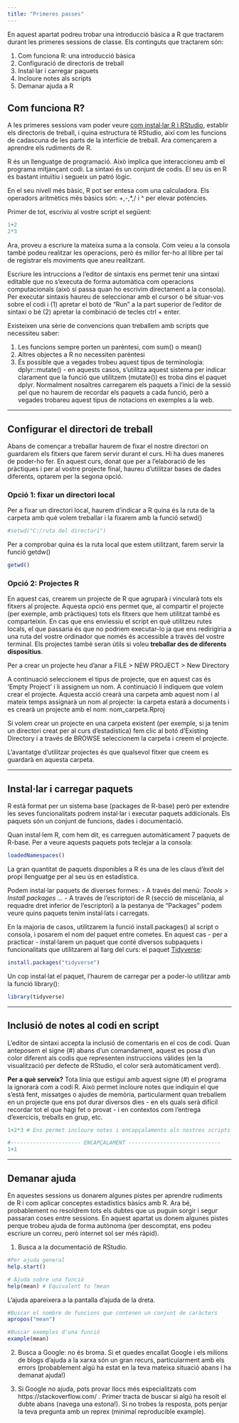 ```yaml
---
title: "Primeres passes"
---
```


En aquest apartat podreu trobar una introducció bàsica a R que tractarem durant les primeres sessions de classe. Els continguts que tractarem són: 

  1. Com funciona R: una introducció bàsica 
  2. Configuració de directoris de treball 
  3. Instal·lar i carregar paquets 
  4. Incloure notes als scripts 
  5. Demanar ajuda a R

## Com funciona R?
A les primeres sessions vam poder veure [com instal·lar R i RStudio](https://bookdown.org/gboccardo/manual-ED-UCH/instalacion-de-los-softwares-a-utilizar-en-este-manual.html), establir els directoris de treball, i quina estructura té RStudio, així com les funcions de cadascuna de les parts de la interfície de treball. Ara començarem a aprendre els rudiments de R.

R és un llenguatge de programació. Això implica que interaccioneu amb el programa mitjançant codi. La sintaxi és un conjunt de codis. El seu ús en R és bastant intuïtiu i segueix un patró lògic.

En el seu nivell més bàsic, R pot ser entesa com una calculadora. Els operadors aritmètics més bàsics són: +,-,*,/ i ^ per elevar potències. 

Primer de tot, escriviu al vostre script el següent: 

```r
1+2
2*3
```

Ara, proveu a escriure la mateixa suma a la consola. Com veieu a la consola també podeu realitzar les operacions, però és millor fer-ho al llibre per tal de registrar els moviments que aneu realitzant. 

Escriure les intruccions a l'editor de sintaxis ens permet tenir una sintaxi editable que no s'executa de forma automàtica com operacions computacionals (això sí passa quan ho escrivim directament a la consola). Per executar sintaxis haureu de seleccionar amb el cursor o bé situar-vos sobre el codi i (1) apretar el botó de "Run" a la part superior de l'editor de sintaxi o bé (2) apretar la combinació de tecles ctrl + enter.  

Existeixen una sèrie de convencions quan treballem amb scripts que necessiteu saber: 

1. Les funcions sempre porten un parèntesi, com sum() o mean()
2. Altres objectes a R no necessiten parèntesi
3. És possible que a vegades trobeu aquest tipus de terminologia: dplyr::mutate() - en aquests casos, s'utilitza aquest sistema per indicar clarament que la funció que utilitzem (mutate()) es troba dins el paquet dplyr. Normalment nosaltres carregarem els paquets a l'inici de la sessió pel que no haurem de recordar els paquets a cada funció, però a vegades trobareu aquest tipus de notacions en exemples a la web. 

***

## Configurar el directori de treball 

Abans de començar a treballar haurem de fixar el nostre directori on guardarem els fitxers que farem servir durant el curs. Hi ha dues maneres de poder-ho fer. En aquest curs, donat que per a l'elaboració de les pràctiques i per al vostre projecte final, haureu d'utilitzar bases de dades diferents, optarem per la segona opció. 

### Opció 1: fixar un directori local 
Per a fixar un directori local, haurem d'indicar a R quina és la ruta de la carpeta amb què volem treballar i la fixarem amb la funció setwd()

```r
#setwd("C:/ruta del directori")
```
Per a comprobar quina és la ruta local que estem utilitzant, farem servir la funció getdw()

```r
getwd()
```

### Opció 2: Projectes R
En aquest cas, crearem un projecte de R que agruparà i vincularà tots els fitxers al projecte. Aquesta opció ens permet que, al compartir el projecte (per exemple, amb pràctiques) tots els fitxers que hem utilitzat també es comparteixin. En cas que ens enviessiu el script en què utilitzeu rutes locals, el que passaria és que no podriem executar-lo ja que ens redirigiria a una ruta del vostre ordinador que només és accessible a través del vostre terminal. Els projectes també seran útils si voleu **treballar des de diferents dispositius**. 

Per a crear un projecte heu d'anar a FILE > NEW PROJECT > New Directory

A continuació seleccionem el tipus de projecte, que en aquest cas és 'Empty Project' i li assignem un nom. A continuació li indiquem que volem crear el projecte. Aquesta acció crearà una carpeta amb aquest nom i al mateix temps assignarà un nom al projecte: la carpeta estarà a documents i es crearà un projecte amb el nom: nom_carpeta.Rproj 

Si volem crear un projecte en una carpeta existent (per exemple, si ja tenim un directori creat per al curs d'estadística) fem clic al botó d'Existing Directory i a través de BROWSE seleccionem la carpeta i creem el projecte. 

L'avantatge d'utilitzar projectes és que qualsevol fitxer que creem es guardarà en aquesta carpeta. 


***

## Instal·lar i carregar paquets 
R està format per un sistema base (packages de R-base) però per extendre les seves funcionalitats podrem instal·lar i executar paquets addicionals. Els paquets són un conjunt de funcions, dades i documentació. 

Quan instal·lem R, com hem dit, es carreguen automàticament 7 paquets de R-base. Per a veure aquests paquets pots teclejar a la consola: 

```r
loadedNamespaces()
```

La gran quantitat de paquets disponibles a R és una de les claus d'èxit del propi llenguatge per al seu ús en estadística. 

Podem instal·lar paquets de diverses formes: 
- A través del menú: *Toools > Install packages ...*
- A través de l'escriptori de R (secció de miscelània, al requadre dret inferior de l'escriptori) a la pestanya de "Packages" podem veure quins paquets tenim instal·lats i carregats. 

En la majoria de casos, utilitzarem la funció install.packages() al script o consola, i posarem el nom del paquet entre cometes. En aquest cas - per a practicar - instal·larem un paquet que conté diversos subpaquets i funcionalitats que utilitzarem al llarg del curs: el paquet [Tidyverse](https://www.tidyverse.org/): 

```r
install.packages("tidyverse")
```
Un cop instal·lat el paquet, l'haurem de carregar per a poder-lo utilitzar amb la funció library():

```r
library(tidyverse)
```

***

## Inclusió de notes al codi en script 
L'editor de sintaxi accepta la inclusió de comentaris en el cos de codi. Quan anteposem el signe (#) abans d'un comandament, aquest es posa d'un color diferent als codis que representen instruccions vàlides (en la visualització per defecte de RStudio, el color serà automàticament verd).

**Per a què serveix?** Tota línia que estigui amb aquest signe (#) el programa la ignorarà com a codi R. Això permet incloure notes que indiquin el que s'està fent, missatges o ajudes de memòria, particularment quan treballem en un projecte que ens pot durar diversos dies - en els quals serà difícil recordar tot el que hagi fet o provat - i en contextos com l'entrega d'exercicis, treballs en grup, etc. 

```r
1+2*3 # Ens permet incloure notes i encapçalaments als nostres scripts

#---------------------- ENCAPÇALAMENT -----------------------------
1+1 

```

***

## Demanar ajuda
En aquestes sessions us donarem algunes pistes per aprendre rudiments de R i com aplicar conceptes estadístics bàsics amb R. Ara bé, probablement no resoldrem tots els dubtes que us puguin sorgir i segur passaran coses entre sessions. En aquest apartat us donem algunes pistes perque trobeu ajuda de forma autònoma (per descomptat, ens podeu escriure un correu, però internet sol ser més ràpid).

1. Busca a la documentació de RStudio. 

```r
#Per ajuda general 
help.start()

# Ajuda sobre una funció
help(mean) # Equivalent to ?mean

```
L'ajuda apareixera a la pantalla d'ajuda de la dreta. 
```r

#Buscar el nombre de funcions que contenen un conjunt de caràcters
apropos("mean")

```
```r
#Buscar exemples d'una funció
example(mean)
```


2. Busca a Google: no és broma. Si et quedes encallat Google i els milions de blogs d'ajuda a la xarxa són un gran recurs, particularment amb els errors (probablement algú ha estat en la teva mateixa situació abans i ha demanat ajuda!)

3. Si Google no ajuda, pots provar llocs més especialitzats com https://stackoverflow.com/ . Primer tracta de buscar si algú ha resolt el dubte abans (navega una estona!). Si no trobes la resposta, pots penjar la teva pregunta amb un reprex (minimal reproducible example). 


